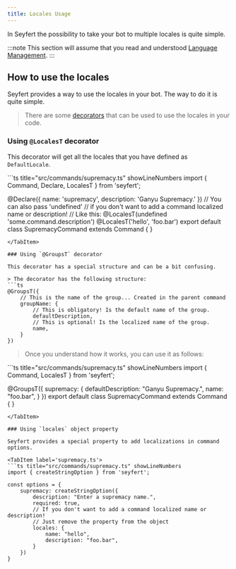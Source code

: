 ```yaml
---
title: Locales Usage
---
```



In Seyfert the possibility to take your bot to multiple locales is quite simple.

:::note
This section will assume that you read and understood [Language Management](/getting-started/languages/#creating-a-language-file).
:::

## How to use the locales

Seyfert provides a way to use the locales in your bot. The way to do it is quite simple.

> There are some [decorators](https://www.typescriptlang.org/docs/handbook/decorators.html) that can be used to use the locales in your code.

### Using `@LocalesT` decorator

This decorator will get all the locales that you have defined as `DefaultLocale`.

<TabItem label='supremacy.ts'>
```ts title="src/commands/supremacy.ts" showLineNumbers
import { Command, Declare, LocalesT } from 'seyfert';

@Declare({
	name: 'supremacy',
	description: 'Ganyu Supremacy.'
})
// You can also pass 'undefined'
// if you don't want to add a command localized name or description!
// Like this: @LocalesT(undefined 'some.command.description')
@LocalesT('hello', 'foo.bar')
export default class SupremacyCommand extends Command { }
```
</TabItem>

### Using `@GroupsT` decorator

This decorator has a special structure and can be a bit confusing.

> The decorator has the following structure:
```ts
@GroupsT({
    // This is the name of the group... Created in the parent command
    groupName: {
        // This is obligatory! Is the default name of the group.
        defaultDescription,
        // This is optional! Is the localized name of the group.
        name,
    }
})
```

> Once you understand how it works, you can use it as follows:

<TabItem label='supremacy.ts'>
```ts title="src/commands/supremacy.ts" showLineNumbers
import { Command, LocalesT } from 'seyfert';

@GroupsT({
    supremacy: {
        defaultDescription: "Ganyu Supremacy.",
        name: "foo.bar",
    }
})
export default class SupremacyCommand extends Command { }
```
</TabItem>

### Using `locales` object property

Seyfert provides a special property to add localizations in command options.

<TabItem label='supremacy.ts'>
```ts title="src/commands/supremacy.ts" showLineNumbers
import { createStringOption } from 'seyfert';

const options = {
    supremacy: createStringOption({
        description: "Enter a supremacy name.",
        required: true,
        // If you don't want to add a command localized name or description!
        // Just remove the property from the object
        locales: {
            name: "hello",
            description: "foo.bar",
        }
    })
}
```
</TabItem>